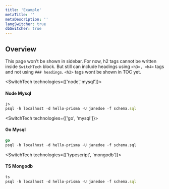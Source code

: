 ```yaml
---
title: 'Example'
metaTitle: ''
metaDescription: ''
langSwitcher: true
dbSwitcher: true
---
```



## Overview

This page won't be shown in sidebar. For now, h2 tags cannot be written inside `SwitchTech` block. But still can include headings using `<h3>, <h4>` tags and not using `### headings`.
`<h2>` tags wont be shown in TOC yet.

<SwitchTech technologies={['node','mysql']}>

<h4>Node Mysql</h4>

```js
js
psql -h localhost -d hello-prisma -U janedoe -f schema.sql
```


</SwitchTech>

<SwitchTech technologies={['go', 'mysql']}>

<h4>Go Mysql</h4>

```go
go
psql -h localhost -d hello-prisma -U janedoe -f schema.sql
```

</SwitchTech>

<SwitchTech technologies={['typescript', 'mongodb']}>

<h4>TS Mongodb</h4>

```ts
ts
psql -h localhost -d hello-prisma -U janedoe -f schema.sql
```

</SwitchTech>
